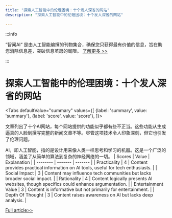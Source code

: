 ```yaml
---
title: "探索人工智能中的伦理困境：十个发人深省的网站"
description: "探索人工智能中的伦理困境：十个发人深省的网站"

---
```



:::info

“智闻AI“ 是由人工智能编撰的刊物集合，确保您只获得最有价值的信息，旨在助您消除信息差，突破信息茧房的局限。  [了解更多 >>](/)

:::

# 探索人工智能中的伦理困境：十个发人深省的网站


<Tabs
	defaultValue="summary"
	values={[
	{label: 'summary', value: 'summary'},
	{label: 'score', value: 'score'},
]}>
<TabItem value="summary">


文章列出了十个AI网站，每个网站提供的功能似乎都有些不正当。这些功能从生成逼真的人脸到撰写完整的新闻文章不等。尽管这项技术令人印象深刻，但它也引发了伦理问题。

AI，即人工智能，指的是设计用来像人类一样思考和学习的机器。这是一个广泛的领域，涵盖了从简单的算法到复杂的神经网络的一切。
</TabItem>
<TabItem value="score">
	| Scores     | Value   | Explanation |
	| -------- | ------- | ------- |
	| Practicality  | 4    | Content provides practical information on AI tools, useful for tech enthusiasts.    |
	| Social Impact | 3     | Content may influence tech communities but lacks broader social impact.    |
	| Rationality    | 4    | Content logically presents AI websites, though specifics could enhance argumentation.    |
	| Entertainment Value    | 3    | Content is informative but not primarily for entertainment.    |
	| Depth Of Thought    | 3    | Content raises awareness on AI but lacks deep analysis.    |
</TabItem>
</Tabs>

[Full article>>](https://x.com/mhdfaran/status/1805531900586639740)
